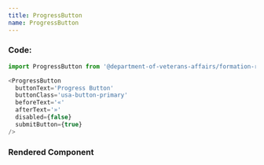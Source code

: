 ```yaml
---
title: ProgressButton
name: ProgressButton
---
```



### Code:

```javascript
import ProgressButton from '@department-of-veterans-affairs/formation-react/ProgressButton'

<ProgressButton
  buttonText='Progress Button'
  buttonClass='usa-button-primary'
  beforeText='«'
  afterText='»'
  disabled={false}
  submitButton={true}
/>
```

### Rendered Component

<div className="rendered-component">
  <ProgressButton
    buttonText='Progress Button'
    buttonClass='usa-button-primary'
    beforeText='«'
    afterText='»'
    disabled={false}
    submitButton={true}
  />
</div>

